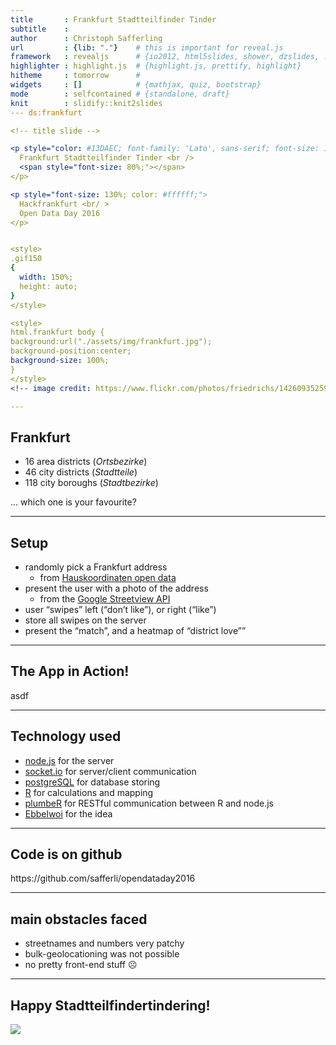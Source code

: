 ```yaml
---
title       : Frankfurt Stadtteilfinder Tinder
subtitle    : 
author      : Christoph Safferling
url         : {lib: "."}    # this is important for reveal.js
framework   : revealjs      # {io2012, html5slides, shower, dzslides, ...}
highlighter : highlight.js  # {highlight.js, prettify, highlight}
hitheme     : tomorrow      # 
widgets     : []            # {mathjax, quiz, bootstrap}
mode        : selfcontained # {standalone, draft}
knit        : slidify::knit2slides
--- ds:frankfurt

<!-- title slide -->

<p style="color: #13DAEC; font-family: 'Lato', sans-serif; font-size: 180%; margin: 0 0 25% 0;">
  Frankfurt Stadtteilfinder Tinder <br />
  <span style="font-size: 80%;"></span>
</p>

<p style="font-size: 130%; color: #ffffff;">
  Hackfrankfurt <br/ >
  Open Data Day 2016
</p>


<style>
.gif150
{
  width: 150%;
  height: auto;
}
</style>

<style>
html.frankfurt body {
background:url("./assets/img/frankfurt.jpg");
background-position:center;
background-size: 100%;
} 
</style>
<!-- image credit: https://www.flickr.com/photos/friedrichs/14260935259/ -->

--- 
```


## Frankfurt

- 16 area districts (*Ortsbezirke*)
- 46 city districts (*Stadtteile*)
- 118 city boroughs (*Stadtbezirke*)
  
<!-- -->
  
   
&hellip; which one is your favourite? 


---

## Setup

- randomly pick a Frankfurt address
    - from [Hauskoordinaten open data](http://offenedaten.frankfurt.de/dataset/hauskoordinaten-franfurt)
- present the user with a photo of the address
    - from the [Google Streetview API](https://developers.google.com/maps/documentation/streetview/)
- user "swipes" left ("don't like"), or right ("like")
- store all swipes on the server
- present the "match", and a heatmap of "district love""


---

## The App in Action!

asdf


---

## Technology used

- [node.js](https://nodejs.org/en/) for the server
- [socket.io](http://socket.io/) for server/client communication
- [postgreSQL](http://www.postgresql.org/) for database storing
- [R](https://www.r-project.org/) for calculations and mapping
- [plumbeR](https://github.com/trestletech/plumber) for RESTful communication between R and node.js
- [Ebbelwoi](https://en.wikipedia.org/wiki/Apfelwein) for the idea


---

## Code is on github

https://github.com/safferli/opendataday2016 


---

## main obstacles faced

- streetnames and numbers very patchy
- bulk-geolocationing was not possible
- no pretty front-end stuff &#9785;


---

## Happy Stadtteilfindertindering!

<img src="assets/img/tinder-schnitzel.gif" class="gif150" />
